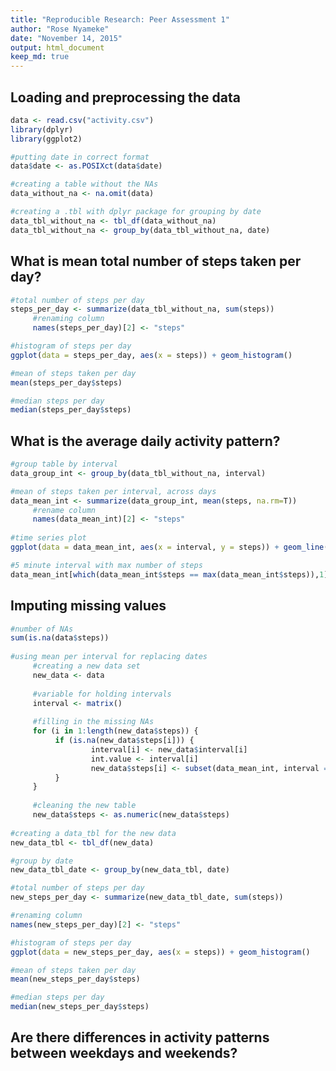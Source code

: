 ```yaml
---
title: "Reproducible Research: Peer Assessment 1"
author: "Rose Nyameke"
date: "November 14, 2015"
output: html_document
keep_md: true
---
```



## Loading and preprocessing the data
```r
data <- read.csv("activity.csv")
library(dplyr)
library(ggplot2)

#putting date in correct format
data$date <- as.POSIXct(data$date)

#creating a table without the NAs
data_without_na <- na.omit(data)

#creating a .tbl with dplyr package for grouping by date
data_tbl_without_na <- tbl_df(data_without_na)
data_tbl_without_na <- group_by(data_tbl_without_na, date)

````

## What is mean total number of steps taken per day?
```r
#total number of steps per day
steps_per_day <- summarize(data_tbl_without_na, sum(steps))
     #renaming column
     names(steps_per_day)[2] <- "steps"

#histogram of steps per day
ggplot(data = steps_per_day, aes(x = steps)) + geom_histogram()

#mean of steps taken per day
mean(steps_per_day$steps)

#median steps per day
median(steps_per_day$steps)
````

## What is the average daily activity pattern?
````r
#group table by interval
data_group_int <- group_by(data_tbl_without_na, interval)

#mean of steps taken per interval, across days
data_mean_int <- summarize(data_group_int, mean(steps, na.rm=T))
     #rename column
     names(data_mean_int)[2] <- "steps"
     
#time series plot
ggplot(data = data_mean_int, aes(x = interval, y = steps)) + geom_line(aes(group = 1))

#5 minute interval with max number of steps
data_mean_int[which(data_mean_int$steps == max(data_mean_int$steps)),1]

````

## Imputing missing values
````r
#number of NAs
sum(is.na(data$steps))
     
#using mean per interval for replacing dates
     #creating a new data set
     new_data <- data
     
     #variable for holding intervals
     interval <- matrix()
     
     #filling in the missing NAs
     for (i in 1:length(new_data$steps)) {
          if (is.na(new_data$steps[i])) {
                  interval[i] <- new_data$interval[i]
                  int.value <- interval[i]
                  new_data$steps[i] <- subset(data_mean_int, interval == int.value)[1,2]
          }
     }
     
     #cleaning the new table
     new_data$steps <- as.numeric(new_data$steps)
     
#creating a data_tbl for the new data
new_data_tbl <- tbl_df(new_data)

#group by date
new_data_tbl_date <- group_by(new_data_tbl, date)

#total number of steps per day
new_steps_per_day <- summarize(new_data_tbl_date, sum(steps))

#renaming column
names(new_steps_per_day)[2] <- "steps"

#histogram of steps per day
ggplot(data = new_steps_per_day, aes(x = steps)) + geom_histogram()

#mean of steps taken per day
mean(new_steps_per_day$steps)

#median steps per day
median(new_steps_per_day$steps)


````


## Are there differences in activity patterns between weekdays and weekends?
